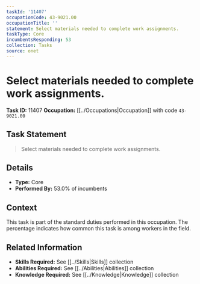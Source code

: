 ```yaml
---
taskId: '11407'
occupationCode: 43-9021.00
occupationTitle: ''
statement: Select materials needed to complete work assignments.
taskType: Core
incumbentsResponding: 53
collection: Tasks
source: onet
---
```

# Select materials needed to complete work assignments.

**Task ID:** 11407
**Occupation:** [[../Occupations|Occupation]] with code `43-9021.00`

## Task Statement

> Select materials needed to complete work assignments.

## Details

- **Type:** Core
- **Performed By:** 53.0% of incumbents

## Context

This task is part of the standard duties performed in this occupation. The percentage indicates how common this task is among workers in the field.

## Related Information

- **Skills Required:** See [[../Skills|Skills]] collection
- **Abilities Required:** See [[../Abilities|Abilities]] collection
- **Knowledge Required:** See [[../Knowledge|Knowledge]] collection
